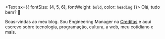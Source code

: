 <Text sx={{ fontSize: [4, 5, 6], fontWeight: `bold`, color: `heading` }}>
  Olá, tudo bem? 🙂
</Text>

Boas-vindas ao meu blog. Sou Engineering Manager na [Creditas](https://www.creditas.com) e aqui escrevo sobre tecnologia, programação, cultura, a web, meu cotidiano e mais.
